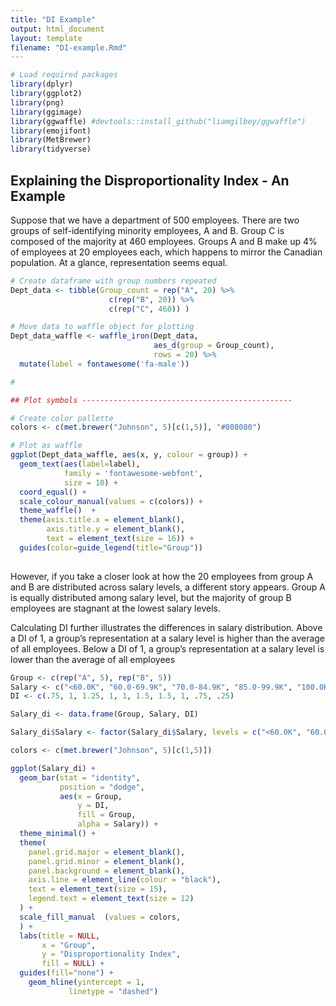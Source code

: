 ```yaml
---
title: "DI Example"
output: html_document
layout: template
filename: "DI-example.Rmd"
---
```


```r

# Load required packages
library(dplyr)
library(ggplot2)
library(png)
library(ggimage)
library(ggwaffle) #devtools::install_github("liamgilbey/ggwaffle")
library(emojifont)
library(MetBrewer)
library(tidyverse)

```

## Explaining the Disproportionality Index - An Example

Suppose that we have a department of 500 employees. There are two groups of self-identifying minority employees, A and B. Group C is composed of the majority at 460 employees. Groups A and B make up 4% of employees at 20 employees each, which happens to mirror the Canadian population. At a glance, representation seems equal. 


```r
# Create dataframe with group numbers repeated
Dept_data <- tibble(Group_count = rep("A", 20) %>% 
                      c(rep("B", 20)) %>% 
                      c(rep("C", 460)) )

# Move data to waffle object for plotting
Dept_data_waffle <- waffle_iron(Dept_data, 
                                aes_d(group = Group_count), 
                                rows = 20) %>% 
  mutate(label = fontawesome('fa-male'))

# 

## Plot symbols -----------------------------------------------

# Create color pallette 
colors <- c(met.brewer("Johnson", 5)[c(1,5)], "#808080")

# Plot as waffle   
ggplot(Dept_data_waffle, aes(x, y, colour = group)) + 
  geom_text(aes(label=label), 
            family = 'fontawesome-webfont', 
            size = 10) +
  coord_equal() + 
  scale_colour_manual(values = c(colors)) + 
  theme_waffle()  +
  theme(axis.title.x = element_blank(),
        axis.title.y = element_blank(), 
        text = element_text(size = 16)) + 
  guides(color=guide_legend(title="Group"))
  
```


However, if you take a closer look at how the 20 employees from group A and B are distributed across salary levels, a different story appears. Group A is equally distributed among salary level, but the majority of group B employees are stagnant at the lowest salary levels. 


Calculating DI further illustrates the differences in salary distribution. Above a DI of 1, a group's representation at a salary level is higher than the average of all employees. Below a DI of 1, a group's representation at a salary level is lower than the average of all employees

```r
Group <- c(rep("A", 5), rep("B", 5))
Salary <- c("<60.0K", "60.0-69.9K", "70.0-84.9K", "85.0-99.9K", "100.0K+", "<60.0K", "60.0-69.9K", "70.0-84.9K", "85.0-99.9K", "100.0K+")
DI <- c(.75, 1, 1.25, 1, 1, 1.5, 1.5, 1, .75, .25)

Salary_di <- data.frame(Group, Salary, DI)

Salary_di$Salary <- factor(Salary_di$Salary, levels = c("<60.0K", "60.0-69.9K", "70.0-84.9K", "85.0-99.9K", "100.0K+"))

colors <- c(met.brewer("Johnson", 5)[c(1,5)])

ggplot(Salary_di) +
  geom_bar(stat = "identity",
           position = "dodge",
           aes(x = Group,
               y = DI,
               fill = Group, 
               alpha = Salary)) +
  theme_minimal() +
  theme(
    panel.grid.major = element_blank(),
    panel.grid.minor = element_blank(),
    panel.background = element_blank(),
    axis.line = element_line(colour = "black"), 
    text = element_text(size = 15),
    legend.text = element_text(size = 12)
  ) +
  scale_fill_manual  (values = colors, 
  ) +
  labs(title = NULL,
       x = "Group",
       y = "Disproportionality Index",
       fill = NULL) + 
  guides(fill="none") +
    geom_hline(yintercept = 1, 
             linetype = "dashed")

```